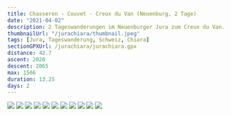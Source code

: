 ```yaml
---
title: Chasseron - Couvet - Creux du Van (Neuenburg, 2 Tage)
date: "2021-04-02"
description: 2 Tageswanderungen im Neuenburger Jura zum Creux du Van.
thumbnailUrl: "/jurachiara/thumbnail.jpeg"
tags: [Jura, Tageswanderung, Schweiz, Chiara]
sectionGPXUrl: /jurachiara/jurachiara.gpx
distance: 42.7
ascent: 2020
descent: 2065
max: 1566
duration: 13.25
days: 2
---
```


<Img src="/jurachiara/1.jpeg" d="" />
<Img src="/jurachiara/2.jpeg" d="Zehntausende Krokusse auf den Wiesen" />
<Img
	src="/jurachiara/3.jpeg"
	d="Sonnenseite schneefrei, Schattenseite schneebedeckt"
/>
<Img src="/jurachiara/4.jpeg" d="Hier könnte man noch Ski fahren..." />
<Img
	src="/jurachiara/5.jpeg"
	d="Per Zufall stiessen wir auf die 'Pouetta Raisse Gorge'"
/>
<Img src="/jurachiara/6.jpeg" d="" />
<Img src="/jurachiara/7.jpeg" d="" />
<Img src="/jurachiara/8.jpeg" d="Hier ist der Frühling definitiv angekommen!" />
<Img src="/jurachiara/9.jpeg" d="Creux du Van mit viel Wind :)" />
<Img
	src="/jurachiara/10.jpeg"
	d="Eine Gruppe Steinböcke direkt neben dem Weg"
/>
<Img src="/jurachiara/11.jpeg" d="Mittagessen :D" />
